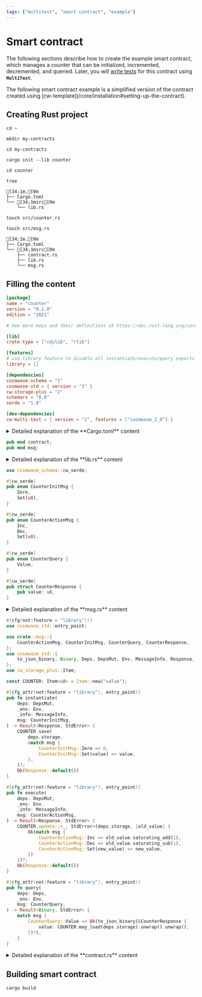 ```yaml
---
tags: ["multitest", "smart contract", "example"]
---
```



# Smart contract

The following sections describe how to create the example smart contract, which manages a counter
that can be initialized, incremented, decremented, and queried. Later, you will
[write tests](writing-tests.mdx) for this contract using **`MultiTest`**.

<Callout type="info">
  The following smart contract example is a simplified version of the contract created using
  [cw-template](/core/installation#setting-up-the-contract).
</Callout>

## Creating Rust project

```shell copy
cd ~
```

```shell copy
mkdir my-contracts
```

```shell copy
cd my-contracts
```

```shell copy
cargo init --lib counter
```

```shell copy
cd counter
```

```shell copy
tree
```

```ansi filename="counter"
[34;1m.[0m
├── Cargo.toml
└── [34;1msrc[0m
    └── lib.rs
```

```shell copy
touch src/counter.rs
```

```shell copy
touch src/msg.rs
```

```ansi filename="counter"
[34;1m.[0m
├── Cargo.toml
└── [34;1msrc[0m
    ├── contract.rs
    ├── lib.rs
    └── msg.rs
```

## Filling the content

```toml filename="Cargo.toml" copy
[package]
name = "counter"
version = "0.1.0"
edition = "2021"

# See more keys and their definitions at https://doc.rust-lang.org/cargo/reference/manifest.html

[lib]
crate-type = ["cdylib", "rlib"]

[features]
# use library feature to disable all instantiate/execute/query exports
library = []

[dependencies]
cosmwasm-schema = "2"
cosmwasm-std = { version = "2" }
cw-storage-plus = "2"
schemars = "0.8"
serde = "1.0"

[dev-dependencies]
cw-multi-test = { version = "2", features = ["cosmwasm_2_0"] }
```

<details>
  <summary>Detailed explanation of the &#8203;**Cargo.toml**&#8203; content</summary>
  (explanation)
</details>

```rust filename="lib.rs" copy
pub mod contract;
pub mod msg;
```

<details>
  <summary>Detailed explanation of the &#8203;**lib.rs**&#8203; content</summary>
  (explanation)
</details>

```rust filename="msg.rs" copy
use cosmwasm_schema::cw_serde;

#[cw_serde]
pub enum CounterInitMsg {
    Zero,
    Set(u8),
}

#[cw_serde]
pub enum CounterActionMsg {
    Inc,
    Dec,
    Set(u8),
}

#[cw_serde]
pub enum CounterQuery {
    Value,
}

#[cw_serde]
pub struct CounterResponse {
    pub value: u8,
}
```

<details>
  <summary>Detailed explanation of the &#8203;**msg.rs**&#8203; content</summary>
  (explanation)
</details>

```rust filename="contract.rs" copy
#[cfg(not(feature = "library"))]
use cosmwasm_std::entry_point;

use crate::msg::{
    CounterActionMsg, CounterInitMsg, CounterQuery, CounterResponse,
};
use cosmwasm_std::{
    to_json_binary, Binary, Deps, DepsMut, Env, MessageInfo, Response, StdError,
};
use cw_storage_plus::Item;

const COUNTER: Item<u8> = Item::new("value");

#[cfg_attr(not(feature = "library"), entry_point)]
pub fn instantiate(
    deps: DepsMut,
    _env: Env,
    _info: MessageInfo,
    msg: CounterInitMsg,
) -> Result<Response, StdError> {
    COUNTER.save(
        deps.storage,
        &match msg {
            CounterInitMsg::Zero => 0,
            CounterInitMsg::Set(value) => value,
        },
    )?;
    Ok(Response::default())
}

#[cfg_attr(not(feature = "library"), entry_point)]
pub fn execute(
    deps: DepsMut,
    _env: Env,
    _info: MessageInfo,
    msg: CounterActionMsg,
) -> Result<Response, StdError> {
    COUNTER.update::<_, StdError>(deps.storage, |old_value| {
        Ok(match msg {
            CounterActionMsg::Inc => old_value.saturating_add(1),
            CounterActionMsg::Dec => old_value.saturating_sub(1),
            CounterActionMsg::Set(new_value) => new_value,
        })
    })?;
    Ok(Response::default())
}

#[cfg_attr(not(feature = "library"), entry_point)]
pub fn query(
    deps: Deps,
    _env: Env,
    msg: CounterQuery,
) -> Result<Binary, StdError> {
    match msg {
        CounterQuery::Value => Ok(to_json_binary(&CounterResponse {
            value: COUNTER.may_load(deps.storage).unwrap().unwrap(),
        })?),
    }
}
```

<details>
  <summary>Detailed explanation of the &#8203;**contract.rs**&#8203; content</summary>
  (explanation)
</details>

## Building smart contract

```shell copy
cargo build
```
